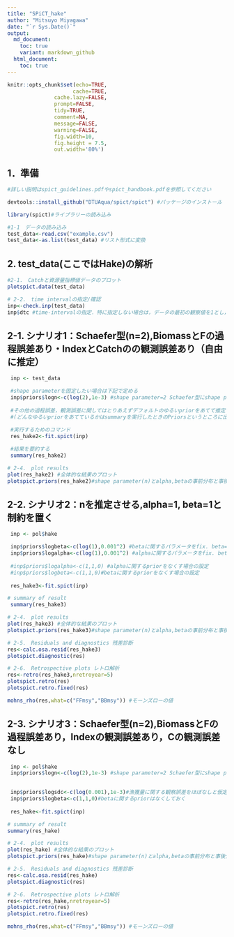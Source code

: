 ```yaml
---
title: "SPiCT_hake"
author: "Mitsuyo Miyagawa"
date: "`r Sys.Date()`"
output: 
  md_document:
    toc: true
    variant: markdown_github
  html_document:
    toc: true
---
```


```r
knitr::opts_chunk$set(echo=TRUE,
                     cache=TRUE,
               cache.lazy=FALSE,
               prompt=FALSE,
               tidy=TRUE,
               comment=NA,
               message=FALSE,
               warning=FALSE,
               fig.width=10,
               fig.height = 7.5, 
               out.width='80%')
```

## 1．準備

```r
#詳しい説明はspict_guidelines.pdfやspict_handbook.pdfを参照してください

devtools::install_github("DTUAqua/spict/spict") #パッケージのインストール

library(spict)#ライブラリーの読み込み  

#1-1　データの読み込み  
test_data<-read.csv("example.csv")
test_data<-as.list(test_data) #リスト形式に変換　

```
## 2. test_data(ここではHake)の解析

```r
#2-1.　Catchと資源量指標値データのプロット  
plotspict.data(test_data)

```

```r
# 2-2.　time intervalの指定/確認  
inp<-check.inp(test_data)
inp$dtc #time-intervalの指定．特に指定しない場合は，データの最初の観察値を1とし，その次の観察値は1年後とみなされるのでtime-intervalは1となる

```
  

## 2-1. シナリオ1：Schaefer型(n=2),BiomassとFの過程誤差あり・IndexとCatchのの観測誤差あり（自由に推定）
```r
 inp <- test_data

 #shape parameterを固定したい場合は下記で定める
 inp$priors$logn<-c(log(2),1e-3) #shape parameter=2 Schaefer型にshape parameterを固定
 
 #その他の過程誤差，観測誤差に関してはとりあえずデフォルトのゆるいpriorをあてて推定させてみる
 #(どんなゆるいpriorをあてているかはsummaryを実行したときのPriorsというところに出てくる)
 
 #実行するためのコマンド
 res_hake2<-fit.spict(inp)

 #結果を要約する
 summary(res_hake2)

```

```r
# 2-4.　plot results
plot(res_hake2) #全体的な結果のプロット
plotspict.priors(res_hake2)#shape parameter(n)とalpha,betaの事前分布と事後分布
```
  
## 2-2. シナリオ2：nを推定させる,alpha=1, beta=1と制約を置く 

```r

 inp <- pol$hake

 inp$priors$logbeta<-c(log(1),0.001^2) #betaに関するパラメータをfix. beta=1に固定
 inp$priors$logalpha<-c(log(1),0.001^2) #alphaに関するパラメータをfix. beta=1に固定
 
 #inp$priors$logalpha<-c(1,1,0) #alphaに関するpriorをなくす場合の設定
 #inp$priors$logbeta<-c(1,1,0)#betaに関するpriorをなくす場合の設定
 
 res_hake3<-fit.spict(inp)

# summary of result
 summary(res_hake3)

```

```r
# 2-4.　plot results
plot(res_hake3) #全体的な結果のプロット
plotspict.priors(res_hake3)#shape parameter(n)とalpha,betaの事前分布と事後分布
```

```r
# 2-5.　Residuals and diagnostics 残差診断
res<-calc.osa.resid(res_hake3)
plotspict.diagnostic(res)
```
  
```r
# 2-6.　Retrospective plots レトロ解析
res<-retro(res_hake3,nretroyear=5)
plotspict.retro(res)
plotspict.retro.fixed(res)

mohns_rho(res,what=c("FFmsy","BBmsy")) #モーンズローの値
```

## 2-3. シナリオ3：Schaefer型(n=2),BiomassとFの過程誤差あり，Indexの観測誤差あり，Cの観測誤差なし
```r

 inp <- pol$hake
 inp$priors$logn<-c(log(2),1e-3) #shape parameter=2 Schaefer型にshape parameterを固定
 

 inp$priors$logsdc<-c(log(0.001),1e-3)#漁獲量に関する観察誤差をほぼなしと仮定するための設定
 inp$priors$logbeta<-c(1,1,0)#betaに関するpriorはなくしておく
 
 res_hake<-fit.spict(inp)

# summary of result
summary(res_hake)

```

```r
# 2-4.　plot results
plot(res_hake) #全体的な結果のプロット
plotspict.priors(res_hake)#shape parameter(n)とalpha,betaの事前分布と事後分布
```

```r
# 2-5.　Residuals and diagnostics 残差診断
res<-calc.osa.resid(res_hake)
plotspict.diagnostic(res)
```

```r
# 2-6.　Retrospective plots レトロ解析
res<-retro(res_hake,nretroyear=5)
plotspict.retro(res)
plotspict.retro.fixed(res)

mohns_rho(res,what=c("FFmsy","BBmsy")) #モーンズローの値
```